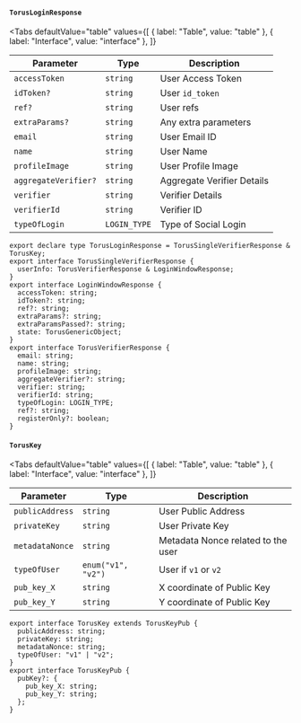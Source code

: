 
#### `TorusLoginResponse`

<Tabs
  defaultValue="table"
  values={[
    { label: "Table", value: "table" },
    { label: "Interface", value: "interface" },
  ]}
>

<TabItem value="table">

| Parameter            | Type         | Description                |
| -------------------- | ------------ | -------------------------- |
| `accessToken`        | `string`     | User Access Token          |
| `idToken?`           | `string`     | User `id_token`            |
| `ref?`               | `string`     | User refs                  |
| `extraParams?`       | `string`     | Any extra parameters       |
| `email`              | `string`     | User Email ID              |
| `name`               | `string`     | User Name                  |
| `profileImage`       | `string`     | User Profile Image         |
| `aggregateVerifier?` | `string`     | Aggregate Verifier Details |
| `verifier`           | `string`     | Verifier Details           |
| `verifierId`         | `string`     | Verifier ID                |
| `typeOfLogin`        | `LOGIN_TYPE` | Type of Social Login       |

</TabItem>

<TabItem value="interface">

```tsx
export declare type TorusLoginResponse = TorusSingleVerifierResponse & TorusKey;
export interface TorusSingleVerifierResponse {
  userInfo: TorusVerifierResponse & LoginWindowResponse;
}
export interface LoginWindowResponse {
  accessToken: string;
  idToken?: string;
  ref?: string;
  extraParams?: string;
  extraParamsPassed?: string;
  state: TorusGenericObject;
}
export interface TorusVerifierResponse {
  email: string;
  name: string;
  profileImage: string;
  aggregateVerifier?: string;
  verifier: string;
  verifierId: string;
  typeOfLogin: LOGIN_TYPE;
  ref?: string;
  registerOnly?: boolean;
}
```

</TabItem>

</Tabs>

#### `TorusKey`

<Tabs
  defaultValue="table"
  values={[
    { label: "Table", value: "table" },
    { label: "Interface", value: "interface" },
  ]}
>

<TabItem value="table">

| Parameter       | Type               | Description                        |
| --------------- | ------------------ | ---------------------------------- |
| `publicAddress` | `string`           | User Public Address                |
| `privateKey`    | `string`           | User Private Key                   |
| `metadataNonce` | `string`           | Metadata Nonce related to the user |
| `typeOfUser`    | `enum("v1", "v2")` | User if `v1` or `v2`               |
| `pub_key_X`     | `string`           | X coordinate of Public Key         |
| `pub_key_Y`     | `string`           | Y coordinate of Public Key         |

</TabItem>

<TabItem value="interface">

```tsx
export interface TorusKey extends TorusKeyPub {
  publicAddress: string;
  privateKey: string;
  metadataNonce: string;
  typeOfUser: "v1" | "v2";
}
export interface TorusKeyPub {
  pubKey?: {
    pub_key_X: string;
    pub_key_Y: string;
  };
}
```

</TabItem>

</Tabs>
